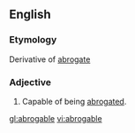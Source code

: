 ==English==

===Etymology===
Derivative of [[abrogate]]

===Adjective===
{{en-adj}}

# Capable of being [[abrogated]].

[[gl:abrogable]]
[[vi:abrogable]]